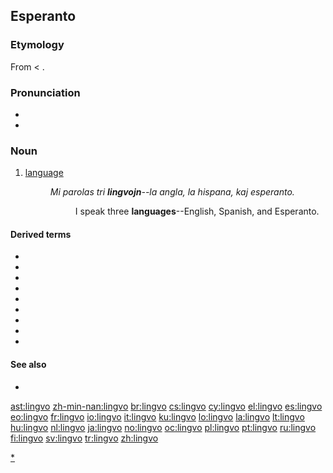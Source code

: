 ==Esperanto==

===Etymology===
From {{etyl|la|eo}} {{term|lingua|lang=la}} < {{proto|Indo-European|dn̥ǵʰwéh₂s|lang=eo}}.

===Pronunciation===
* {{IPA|/ˈlinɡvo/|lang=eo}}
* {{hyphenation|lin|gvo}}

===Noun===
{{eo-noun}}

# [[language]]
#: ''Mi parolas tri '''lingvojn'''--la angla, la hispana, kaj esperanto.''
#:: I speak three '''languages'''--English, Spanish, and Esperanto.

====Derived terms====
* {{l|eo|faklingvo}}
* {{l|eo|lingvoscienco}}
* {{l|eo|lingvistiko}}
* {{l|eo|lingviko}}
* {{l|eo|lingvisto}}
* {{l|eo|planlingvo}}
* {{l|eo|programlingvo}}
* {{l|eo|lingvaro}}
* {{l|eo|lingvaĵo}}

====See also====
*{{l|eo|lango|gloss=tongue}}

{{eo BRO|3}}

[[Category:eo:Language|*]]

[[ast:lingvo]]
[[zh-min-nan:lingvo]]
[[br:lingvo]]
[[cs:lingvo]]
[[cy:lingvo]]
[[el:lingvo]]
[[es:lingvo]]
[[eo:lingvo]]
[[fr:lingvo]]
[[io:lingvo]]
[[it:lingvo]]
[[ku:lingvo]]
[[lo:lingvo]]
[[la:lingvo]]
[[lt:lingvo]]
[[hu:lingvo]]
[[nl:lingvo]]
[[ja:lingvo]]
[[no:lingvo]]
[[oc:lingvo]]
[[pl:lingvo]]
[[pt:lingvo]]
[[ru:lingvo]]
[[fi:lingvo]]
[[sv:lingvo]]
[[tr:lingvo]]
[[zh:lingvo]]